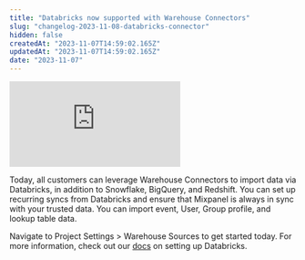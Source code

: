 ```yaml
---
title: "Databricks now supported with Warehouse Connectors"
slug: "changelog-2023-11-08-databricks-connector"
hidden: false
createdAt: "2023-11-07T14:59:02.165Z"
updatedAt: "2023-11-07T14:59:02.165Z"
date: "2023-11-07"
---
```

<div style={{position: 'relative', paddingBottom: '56.25%', height: 0}}>
  <iframe src="https://www.loom.com/embed/56a21b31e75342498317cbb6f31285eb?sid=5cd6c82c-87d4-48c3-9f19-1e44b8327923" 
    frameborder="0" 
    webkitallowfullscreen="true" mozallowfullscreen="true" allowFullScreen
    style={{position: 'absolute', 'top': 0, 'left': 0, 'width': '100%', 'height': '100%'}}>
    </iframe>
</div>

Today, all customers can leverage Warehouse Connectors to import data via Databricks, in addition to Snowflake, BigQuery, and Redshift. You can set up recurring syncs from Databricks and ensure that Mixpanel is always in sync with your trusted data. You can import event, User, Group profile, and lookup table data. 

Navigate to Project Settings > Warehouse Sources to get started today. For more information, check out our [docs](https://docs.mixpanel.com/docs/tracking-methods/data-warehouse/databricks) on setting up Databricks.
